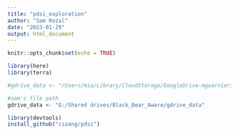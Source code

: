```yaml
---
title: "pdsi_exploration"
author: "Sam Rozal"
date: "2023-01-29"
output: html_document
---
```



```r
knitr::opts_chunk$set(echo = TRUE)

library(here)
library(terra)

#gdrive_data <- "/Users/mia/Library/CloudStorage/GoogleDrive-mguarnieri@ucsb.edu/Shared drives/Black_Bear_Aware/gdrive_data"

#sam's file path
gdrive_data <- "G:/Shared drives/Black_Bear_Aware/gdrive_data"

```


```r
library(devtools)
install_github("cszang/pdsi")
```

